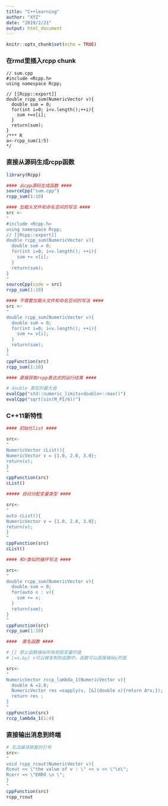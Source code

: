 ```yaml
---
title: "C++learning"
author: "XYZ"
date: "2019/2/21"
output: html_document
---
```


```r
knitr::opts_chunk$set(echo = TRUE)
```

### 在rmd里插入rcpp chunk 

```Rcpp
// sum.cpp
#include <Rcpp.h>
using namespace Rcpp;

// [[Rcpp::export]]
double rcpp_sum(NumericVector v){
  double sum = 0;
  for(int i=0; i<v.length();++i){
    sum +=v[i];
  }
  return(sum);
}
/*** R
a<-rcpp_sum(1:5)
*/
```

### 直接从源码生成rcpp函数

```r
library(Rcpp)

#### 从cpp源码生成函数 ####
sourceCpp("sum.cpp")
rcpp_sum(1:10)

#### 加载头文件和命名空间的写法 ####
src <-
"
#include <Rcpp.h>
using namespace Rcpp;
// [[Rcpp::export]]
double rcpp_sum(NumericVector v){
  double sum = 0;
  for(int i=0; i<v.length(); ++i){
    sum += v[i];
  }
  return(sum);
}
"
sourceCpp(code = src)
rcpp_sum(1:10)

#### 不需要加载头文件和命名空间的写法 ####
src <-
"
double rcpp_sum(NumericVector v){
  double sum = 0;
  for(int i=0; i<v.length(); ++i){
    sum += v[i];
  }
  return(sum);
}
"
cppFunction(src)
rcpp_sum(1:10)

#### 直接获取rcpp表达式的运行结果 ####

# double 类型的最大值
evalCpp("std::numeric_limits<double>::max()")
evalCpp("sqrt(sin(M_PI/6))")
```

### C++11新特性

```r
#### 初始化list ####

src<-
"
NumericVector cList(){
NumericVector v = {1.0, 2.0, 3.0};
return(v);
}
"
cppFunction(src)
cList()

##### 自动分配变量类型 ####

src<-
"
auto cList(){
NumericVector v = {1.0, 2.0, 3.0};
return(v);
}
"
cppFunction(src)
cList()

#### 和r类似的循环写法 ####

src<-
"
double rcpp_sum(NumericVector v){
  double sum = 0;
  for(auto x : v){
    sum += x;
  }
  return(sum);
}
"
cppFunction(src)
rcpp_sum(1:10)

####  匿名函数 ####

# [] 禁止函数操纵所有局部变量的值
# [=x,&y] x可以被复制到函数中，函数可以直接操纵y的值

src<-
"
NumericVector rccp_lambda_1(NumericVector v){
  double A =2.0;
  NumericVector res =sapply(v, [&](double x){return A*x;});
  return res ;
}
"
cppFunction(src)
rccp_lambda_1(1:4)
```

### 直接输出消息到终端

```r
# 无法编译嵌套的引号
src<-
"
void rcpp_rcout(NumericVector v){
Rcout << \"the value of v : \" << v << \"\n\";
Rcerr << \"ERRO \n \";
}
"
cppFunction(src)
rcpp_rcout
```

